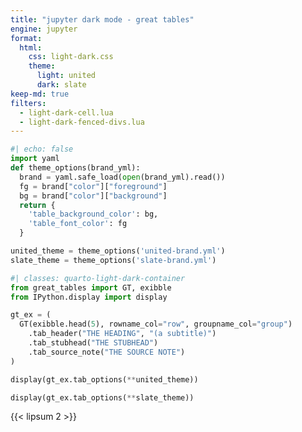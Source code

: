 ```yaml
---
title: "jupyter dark mode - great tables"
engine: jupyter
format:
  html:
    css: light-dark.css
    theme:
      light: united
      dark: slate
keep-md: true
filters:
  - light-dark-cell.lua
  - light-dark-fenced-divs.lua
---
```


```python
#| echo: false
import yaml
def theme_options(brand_yml):
  brand = yaml.safe_load(open(brand_yml).read())
  fg = brand["color"]["foreground"]
  bg = brand["color"]["background"]
  return {
    'table_background_color': bg,
    'table_font_color': fg
  }

united_theme = theme_options('united-brand.yml')
slate_theme = theme_options('slate-brand.yml')
```


```python
#| classes: quarto-light-dark-container
from great_tables import GT, exibble
from IPython.display import display

gt_ex = (
  GT(exibble.head(5), rowname_col="row", groupname_col="group")
    .tab_header("THE HEADING", "(a subtitle)")
    .tab_stubhead("THE STUBHEAD")
    .tab_source_note("THE SOURCE NOTE")
)

display(gt_ex.tab_options(**united_theme))

display(gt_ex.tab_options(**slate_theme))
```

{{< lipsum 2 >}}